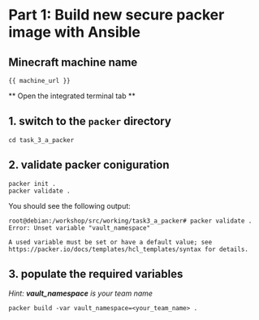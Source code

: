 # Part 1: Build new secure packer image with Ansible

## **Minecraft machine name**
```
{{ machine_url }}
```


** Open the integrated terminal tab **

## 1. switch to the `packer` directory

```
cd task_3_a_packer
```

## 2. validate packer coniguration

```
packer init .
packer validate .

```

You should see the following output:

```
root@debian:/workshop/src/working/task3_a_packer# packer validate .
Error: Unset variable "vault_namespace"

A used variable must be set or have a default value; see
https://packer.io/docs/templates/hcl_templates/syntax for details.
```

## 3. populate the required variables

*Hint: **vault_namespace** is your team name*


```
packer build -var vault_namespace=<your_team_name> .
```

